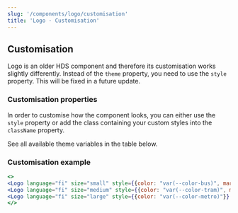 ```yaml
---
slug: '/components/logo/customisation'
title: 'Logo - Customisation'
---
```




## Customisation

<Notification type="alert" label="Logo customisation works differently!" className="siteNotification">
  Logo is an older HDS component and therefore its customisation works slightly differently. Instead of the <code>theme</code> property, you need to use the <code>style</code> property. This will be fixed in a future update.
</Notification>

### Customisation properties
In order to customise how the component looks, you can either use the `style` property or add the class containing your custom styles into the `className` property.

See all available theme variables in the table below.


### Customisation example
<Playground>

```jsx
<>
<Logo language="fi" size="small" style={{color: "var(--color-bus)", marginRight: 'var(--spacing-xs)'}} />
<Logo language="fi" size="medium" style={{color: "var(--color-tram)", marginRight: 'var(--spacing-xs)'}} />
<Logo language="fi" size="large" style={{color: "var(--color-metro)"}} />
</>
```

</Playground>
